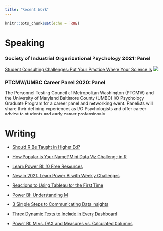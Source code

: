 ```yaml
---
title: "Recent Work"
---
```


```r
knitr::opts_chunk$set(echo = TRUE)
```

# Speaking

### Society of Industrial Organizational Psychology 2021: Panel
[Student Consulting Challenges: Put Your Practice Where Your Science Is](https://player.vimeo.com/video/538185327)
![](https://player.vimeo.com/video/538185327)

### PTCMW/UMBC Career Panel 2020: Panel 
The Personnel Testing Council of Metropolitan Washington (PTCMW) and the University of Maryland Baltimore County (UMBC) I/O Psychology Graduate Program for a career panel and networking event. Panelists will share their defining experiences as I/O Psychologists and offer career advice to students and early career professionals.

# Writing

- [Should R Be Taught in Higher Ed?](https://towardsdatascience.com/should-r-be-taught-in-higher-ed-bd34118a443b?sk=dddb52ddab3ccddc76064a633e960d2b)

- [How Popular is Your Name? Mini Data Viz Challenge in R](https://towardsdatascience.com/how-popular-is-your-name-mini-data-viz-challenge-in-r-1dc31f6a22dc)

- [Learn Power BI: 10 Free Resources](https://towardsdatascience.com/learn-power-bi-free-resources-88238927045d)

- [New in 2021: Learn Power BI with Weekly Challenges](https://jeagleson.medium.com/new-in-2021-learn-power-bi-with-weekly-challenges-8742db48a52)

- [Reactions to Using Tableau for the First Time](https://medium.com/nightingale/reactions-to-using-tableau-for-the-first-time-9e24510a7b6a)

- [Power BI: Understanding M](https://towardsdatascience.com/power-bi-understanding-m-5a3eb9e6c2da)

- [3 Simple Steps to Communicating Data Insights](https://towardsdatascience.com/3-simple-steps-to-communicating-data-insights-6eeac0f790ba)

- [Three Dynamic Texts to Include in Every Dashboard](https://medium.com/nightingale/three-dynamic-texts-to-include-in-every-dashboard-5ff5777da76f)

- [Power BI: M vs. DAX and Measures vs. Calculated Columns](https://towardsdatascience.com/power-bi-m-vs-dax-vs-measures-4c77ae270790)